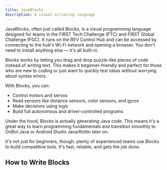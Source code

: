 ```yaml
---
title: JavaBlocks
description: A visual scripting language
---
```


JavaBlocks, often just called Blocks, is a visual programming language designed for teams in the FIRST Tech Challenge (FTC) and FIRST Global Challenge (FGC). It runs on the REV Control Hub and can be accessed by connecting to the hub's Wi-Fi network and opening a browser. You don't need to install anything else — it's all built-in.

Blocks works by letting you drag and drop puzzle-like pieces of code instead of writing text. This makes it beginner-friendly and perfect for those who are new to coding or just want to quickly test ideas without worrying about syntax errors.

With Blocks, you can:
- Control motors and servos
- Read sensors like distance sensors, color sensors, and gyros
- Make decisions using logic
- Build full autonomous and driver-controlled programs

Under the hood, Blocks is actually generating Java code. This means it's a great way to learn programming fundamentals and transition smoothly to OnBot Java or Android Studio Java/Kotlin later on.

It's not just for beginners, though: plenty of experienced teams use Blocks to build competitive bots. It's fast, reliable, and gets the job done.

## How to Write Blocks

<TBA />